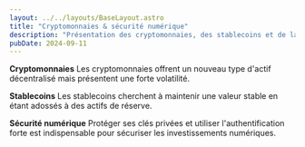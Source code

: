```yaml
---
layout: ../../layouts/BaseLayout.astro
title: "Cryptomonnaies & sécurité numérique"
description: "Présentation des cryptomonnaies, des stablecoins et de la sécurité numérique."
pubDate: 2024-09-11
---
```


**Cryptomonnaies**
Les cryptomonnaies offrent un nouveau type d'actif décentralisé mais présentent une forte volatilité.

**Stablecoins**
Les stablecoins cherchent à maintenir une valeur stable en étant adossés à des actifs de réserve.

**Sécurité numérique**
Protéger ses clés privées et utiliser l'authentification forte est indispensable pour sécuriser les investissements numériques.
